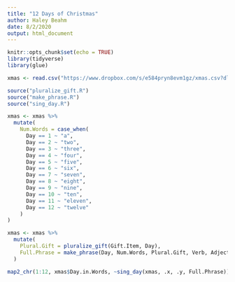 ```yaml
---
title: "12 Days of Christmas"
author: Haley Beahm
date: 8/2/2020
output: html_document
---
```


```r
knitr::opts_chunk$set(echo = TRUE)
library(tidyverse)
library(glue)
```


```r
xmas <- read.csv("https://www.dropbox.com/s/e584pryn8evm1gz/xmas.csv?dl=1")
```


```r
source("pluralize_gift.R")
source("make_phrase.R")
source("sing_day.R")
```


```r
xmas <- xmas %>% 
  mutate(
    Num.Words = case_when(
      Day == 1 ~ "a",
      Day == 2 ~ "two",
      Day == 3 ~ "three",
      Day == 4 ~ "four",
      Day == 5 ~ "five",
      Day == 6 ~ "six",
      Day == 7 ~ "seven",
      Day == 8 ~ "eight",
      Day == 9 ~ "nine",
      Day == 10 ~ "ten",
      Day == 11 ~ "eleven",
      Day == 12 ~ "twelve"
    )
)
```


```r
xmas <- xmas %>%
  mutate(
    Plural.Gift = pluralize_gift(Gift.Item, Day),
    Full.Phrase = make_phrase(Day, Num.Words, Plural.Gift, Verb, Adjective, Location)
  )
```


```r
map2_chr(1:12, xmas$Day.in.Words, ~sing_day(xmas, .x, .y, Full.Phrase))
```

